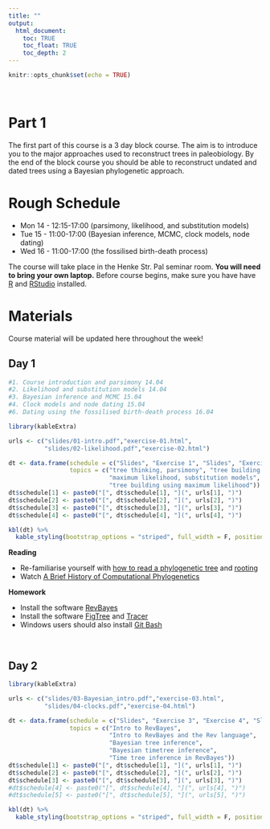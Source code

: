 ```yaml
---
title: ""
output:
  html_document:
    toc: TRUE
    toc_float: TRUE
    toc_depth: 2
---
```


```r
knitr::opts_chunk$set(echo = TRUE)
```

\

# Part 1

The first part of this course is a 3 day block course.
The aim is to introduce you to the major approaches used to reconstruct trees in paleobiology. By the end of the block course you should be able to reconstruct undated and dated trees using a Bayesian phylogenetic approach.

# Rough Schedule

* Mon 14 - 12:15-17:00 (parsimony, likelihood, and substitution models)
* Tue 15 - 11:00-17:00 (Bayesian inference, MCMC, clock models, node dating)
* Wed 16 - 11:00-17:00 (the fossilised birth-death process)

The course will take place in the Henke Str. Pal seminar room. **You will need to bring your own laptop.**
Before course begins, make sure you have have [R](https://www.r-project.org) and [RStudio](https://posit.co/download/rstudio-desktop/) installed.

# Materials

Course material will be updated here throughout the week!

## Day 1

```r
#1. Course introduction and parsimony 14.04
#2. Likelihood and substitution models 14.04
#3. Bayesian inference and MCMC 15.04
#4. Clock models and node dating 15.04
#6. Dating using the fossilised birth-death process 16.04

library(kableExtra)

urls <- c("slides/01-intro.pdf","exercise-01.html",
          "slides/02-likelihood.pdf","exercise-02.html")

dt <- data.frame(schedule = c("Slides", "Exercise 1", "Slides", "Exercise 2"),
                 topics = c("tree thinking, parsimony", "tree building using parsimony",
                            "maximum likelihood, substitution models", 
                            "tree building using maximum likelihood"))
dt$schedule[1] <- paste0("[", dt$schedule[1], "](", urls[1], ")")
dt$schedule[2] <- paste0("[", dt$schedule[2], "](", urls[2], ")")
dt$schedule[3] <- paste0("[", dt$schedule[3], "](", urls[3], ")")
dt$schedule[4] <- paste0("[", dt$schedule[4], "](", urls[4], ")")

kbl(dt) %>%
  kable_styling(bootstrap_options = "striped", full_width = F, position = "left")

```

**Reading**

* Re-familiarise yourself with [how to read a phylogenetic tree](https://artic.network/how-to-read-a-tree.html) and [rooting](https://slides.filogeneti.ca/include/rooting.html)
* Watch [A Brief History of Computational Phylogenetics](https://www.youtube.com/watch?v=PcD15i7yzJ8)

**Homework**

* Install the software [RevBayes](https://revbayes.github.io/download)
* Install the software [FigTree](http://tree.bio.ed.ac.uk/software/figtree/) and [Tracer](https://github.com/beast-dev/tracer/releases/tag/v1.7.2)
* Windows users should also install [Git Bash](https://gitforwindows.org)

\

## Day 2

```r

library(kableExtra)

urls <- c("slides/03-Bayesian_intro.pdf","exercise-03.html",
          "slides/04-clocks.pdf","exercise-04.html")

dt <- data.frame(schedule = c("Slides", "Exercise 3", "Exercise 4", "Slides", "Exercise 5"),
                 topics = c("Intro to RevBayes", 
                            "Intro to RevBayes and the Rev language", 
                            "Bayesian tree inference", 
                            "Bayesian timetree inference", 
                            "Time tree inference in RevBayes"))
dt$schedule[1] <- paste0("[", dt$schedule[1], "](", urls[1], ")")
dt$schedule[2] <- paste0("[", dt$schedule[2], "](", urls[2], ")")
dt$schedule[3] <- paste0("[", dt$schedule[3], "](", urls[3], ")")
#dt$schedule[4] <- paste0("[", dt$schedule[4], "](", urls[4], ")")
#dt$schedule[5] <- paste0("[", dt$schedule[5], "](", urls[5], ")")

kbl(dt) %>%
  kable_styling(bootstrap_options = "striped", full_width = F, position = "left")

```

\
\

